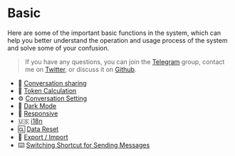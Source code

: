 # Basic

Here are some of the important basic functions in the system, which can help you better understand the operation and usage process of the system and solve some of your confusion.

> If you have any questions, you can join the [Telegram](https://t.me/+7fLJJoGV_bJhYTk1) group, contact me on [Twitter](https://twitter.com/peekbomb), or discuss it on [Github](https://github.com/Peek-A-Booo/L-GPT/discussions).

- 🤝 [Conversation sharing](/basic/conversation-sharing)
- 🧮 [Token Calculation](/basic/token-calculation)
- ⚙️ [Conversation Setting](/basic/conversation-setting)
- 🌙 [Dark Mode](/basic/dark-mode)
- 📱 [Responsive](/basic/responsive)
- 🇺🇸 [i18n](/basic/i18n)
- 🆑 [Data Reset](/basic/data-reset)
- 📲 [Export / Import](/basic/export-import)
- ⌨️ [Switching Shortcut for Sending Messages](/basic/send-message)
